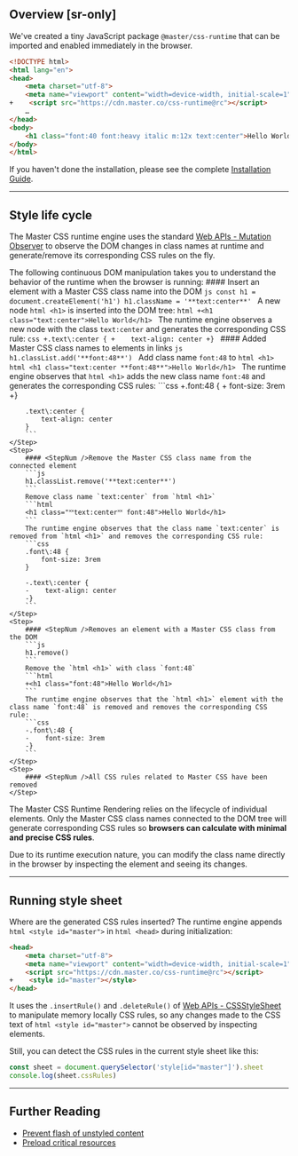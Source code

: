 ## Overview [sr-only]
We've created a tiny JavaScript package `@master/css-runtime` that can be imported and enabled immediately in the browser.
```html
<!DOCTYPE html>
<html lang="en">
<head>
    <meta charset="utf-8">
    <meta name="viewport" content="width=device-width, initial-scale=1">
+    <script src="https://cdn.master.co/css-runtime@rc"></script>
    …
</head>
<body>
    <h1 class="font:40 font:heavy italic m:12x text:center">Hello World</h1>
</body>
</html>
```
If you haven't done the installation, please see the complete [Installation Guide](/docs/installation).

---

## Style life cycle
The Master CSS runtime engine uses the standard [Web APIs - Mutation Observer](https://developer.mozilla.org/zh-TW/docs/Web/API/MutationObserver) to observe the DOM changes in class names at runtime and generate/remove its corresponding CSS rules on the fly.

The following continuous DOM manipulation takes you to understand the behavior of the runtime when the browser is running:
<StepSection>
    <Step>
        #### <StepNum />Insert an element with a Master CSS class name into the DOM
        ```js
            const h1 = document.createElement('h1')
            h1.className = '**text:center**'
        ```
        A new node `html <h1>` is inserted into the DOM tree:
        ```html
        +<h1 class="text:center">Hello World</h1>
        ```
        The runtime engine observes a new node with the class `text:center` and generates the corresponding CSS rule:
        ```css
        +.text\:center {
        +    text-align: center
        +}
        ```
    </Step>
    <Step>
        #### <StepNum />Added Master CSS class names to elements in links
        ```js
        h1.classList.add('**font:48**')
        ```
        Add class name `font:48` to `html <h1>`
        ```html
        <h1 class="text:center **font:48**">Hello World</h1>
        ```
        The runtime engine observes that `html <h1>` adds the new class name `font:48` and generates the corresponding CSS rules:
        ```css
        +.font\:48 {
        +    font-size: 3rem
        +}

        .text\:center {
            text-align: center
        }
        ```
    </Step>
    <Step>
        #### <StepNum />Remove the Master CSS class name from the connected element
        ```js
        h1.classList.remove('**text:center**')
        ```
        Remove class name `text:center` from `html <h1>`
        ```html
        <h1 class="˟˟text:center˟˟ font:48">Hello World</h1>
        ```
        The runtime engine observes that the class name `text:center` is removed from `html <h1>` and removes the corresponding CSS rule:
        ```css
        .font\:48 {
            font-size: 3rem
        }

        -.text\:center {
        -    text-align: center
        -}
        ```
    </Step>
    <Step>
        #### <StepNum />Removes an element with a Master CSS class from the DOM
        ```js
        h1.remove()
        ```
        Remove the `html <h1>` with class `font:48`
        ```html
        +<h1 class="font:48">Hello World</h1>
        ```
        The runtime engine observes that the `html <h1>` element with the class name `font:48` is removed and removes the corresponding CSS rule:
        ```css
        -.font\:48 {
        -    font-size: 3rem
        -}
        ```
    </Step>
    <Step>
        #### <StepNum />All CSS rules related to Master CSS have been removed
    </Step>
</StepSection>

The Master CSS Runtime Rendering relies on the lifecycle of individual elements. Only the Master CSS class names connected to the DOM tree will generate corresponding CSS rules so **browsers can calculate with minimal and precise CSS rules**.

Due to its runtime execution nature, you can modify the class name directly in the browser by inspecting the element and seeing its changes.

---

## Running style sheet
Where are the generated CSS rules inserted? The runtime engine appends `html <style id="master">` in `html <head>` during initialization:
```html
<head>
    <meta charset="utf-8">
    <meta name="viewport" content="width=device-width, initial-scale=1">
    <script src="https://cdn.master.co/css-runtime@rc"></script>
+    <style id="master"></style>
</head>
```

It uses the `.insertRule()` and `.deleteRule()` of [Web APIs - CSSStyleSheet](https://developer.mozilla.org/en-US/docs/Web/API/CSSStyleSheet) to manipulate memory locally CSS rules, so any changes made to the CSS text of `html <style id="master">` cannot be observed by inspecting elements.

Still, you can detect the CSS rules in the current style sheet like this:
```js
const sheet = document.querySelector('style[id="master"]').sheet
console.log(sheet.cssRules)
```

---

## Further Reading

- [Prevent flash of unstyled content](/docs/flash-of-unstyled-content)
- [Preload critical resources](/docs/preload-critical-resources)
